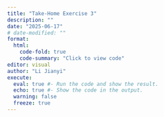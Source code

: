 ```yaml
---
title: "Take-Home Exercise 3"
description: ""
date: "2025-06-17"
# date-modified: ""
format: 
  html:
    code-fold: true
    code-summary: "Click to view code"
editor: visual
author: "Li Jianyi"
execute:
  eval: true #- Run the code and show the result.
  echo: true #- Show the code in the output.
  warning: false
  freeze: true
---
```


<br> <br>